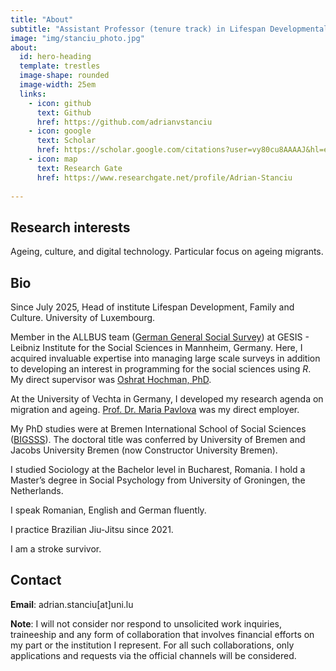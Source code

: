 ```yaml
---
title: "About"
subtitle: "Assistant Professor (tenure track) in Lifespan Developmental Psychology (adult development with a focus on technology and/ or digitalization) at University of Luxembourg."
image: "img/stanciu_photo.jpg"
about:
  id: hero-heading
  template: trestles
  image-shape: rounded
  image-width: 25em
  links:
    - icon: github
      text: Github
      href: https://github.com/adrianvstanciu
    - icon: google
      text: Scholar
      href: https://scholar.google.com/citations?user=vy80cu8AAAAJ&hl=en
    - icon: map
      text: Research Gate
      href: https://www.researchgate.net/profile/Adrian-Stanciu
  
---
```


<!-- Google tag (gtag.js) -->
<script async src="https://www.googletagmanager.com/gtag/js?id=G-VLRYTQT397"></script>
<script>
  window.dataLayer = window.dataLayer || [];
  function gtag(){dataLayer.push(arguments);}
  gtag('js', new Date());

  gtag('config', 'G-VLRYTQT397');
</script>


:::{#hero-heading}

## Research interests

Ageing, culture, and digital technology. Particular focus on ageing migrants.

## Bio

Since July 2025, Head of institute Lifespan Development, Family and Culture. University of Luxembourg.

Member in the ALLBUS team ([German General Social Survey](https://www.gesis.org/en/allbus)) at GESIS - Leibniz Institute for the Social Sciences in Mannheim, Germany. Here, I acquired invaluable expertise into managing large scale surveys in addition to developing an interest in programming for the social sciences using _R_. My direct supervisor was [Oshrat Hochman, PhD](https://www.gesis.org/en/institute/about-us/staff/person/Oshrat.Hochman). 

At the University of Vechta in Germany, I developed my research agenda on migration and ageing. [Prof. Dr. Maria Pavlova](https://www.uni-vechta.de/gerontologie/personen/prof-dr-maria-pavlova) was my direct employer. 

My PhD studies were at Bremen International School of Social Sciences ([BIGSSS](https://www.bigsss-bremen.de/)). The doctoral title was conferred by University of Bremen and Jacobs University Bremen (now Constructor University Bremen).

I studied Sociology at the Bachelor level in Bucharest, Romania. I hold a Master's degree in Social Psychology from University of Groningen, the Netherlands.

I speak Romanian, English and German fluently.

I practice Brazilian Jiu-Jitsu since 2021.

I am a stroke survivor.

## Contact

**Email**: adrian.stanciu[at]uni.lu

**Note**: I will not consider nor respond to unsolicited work inquiries, traineeship and any form of collaboration that involves financial efforts on my part or the institution I represent. For all such collaborations, only applications and requests via the official channels will be considered.

::: 